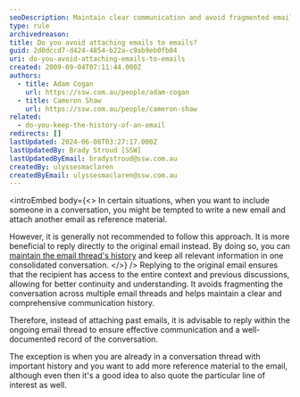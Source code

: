 ```yaml
---
seoDescription: Maintain clear communication and avoid fragmented email threads by replying directly to original emails rather than attaching previous correspondence.
type: rule
archivedreason:
title: Do you avoid attaching emails to emails?
guid: 2d0dccd7-d424-4854-b22a-c9ab9eb0fb04
uri: do-you-avoid-attaching-emails-to-emails
created: 2009-09-04T07:11:44.000Z
authors:
  - title: Adam Cogan
    url: https://ssw.com.au/people/adam-cogan
  - title: Cameron Shaw
    url: https://ssw.com.au/people/cameron-shaw
related:
  - do-you-keep-the-history-of-an-email
redirects: []
lastUpdated: 2024-06-08T03:27:17.000Z
lastUpdatedBy: Brady Stroud [SSW]
lastUpdatedByEmail: bradystroud@ssw.com.au
createdBy: ulyssesmaclaren
createdByEmail: ulyssesmaclaren@ssw.com.au
---
```


<introEmbed
  body={<>
In certain situations, when you want to include someone in a conversation, you might be tempted to write a new email and attach another email as reference material.

However, it is generally not recommended to follow this approach. It is more beneficial to reply directly to the original email instead. By doing so, you can [maintain the email thread's history](/do-you-keep-the-history-of-an-email) and keep all relevant information in one consolidated conversation.
  </>}
/>
Replying to the original email ensures that the recipient has access to the entire context and previous discussions, allowing for better continuity and understanding. It avoids fragmenting the conversation across multiple email threads and helps maintain a clear and comprehensive communication history.

Therefore, instead of attaching past emails, it is advisable to reply within the ongoing email thread to ensure effective communication and a well-documented record of the conversation.

The exception is when you are already in a conversation thread with important history and you want to add more reference material to the email, although even then it's a good idea to also quote the particular line of interest as well.
